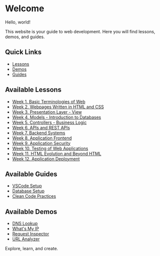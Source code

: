 # Welcome

Hello, world!

This website is your guide to web development. Here you will find lessons, demos, and guides.

## Quick Links
- [Lessons](/lessons)
- [Demos](/demos/index)
- [Guides](/guides/index)

## Available Lessons

- [Week 1. Basic Terminologies of Web](/lessons/week1)
- [Week 2. Webpages Written in HTML and CSS](/lessons/week2)
- [Week 3. Presentation Layer - View](/lessons/week3)
- [Week 4. Models - Introduction to Databases](/lessons/week4)
- [Week 5. Controllers - Business Logic](/lessons/week5)
- [Week 6. APIs and REST APIs](/lessons/week6)
- [Week 7. Backend Systems](/lessons/week7)
- [Week 8. Application Frontend](/lessons/week8)
- [Week 9. Application Security](/lessons/week9)
- [Week 10. Testing of Web Applications](/lessons/week10)
- [Week 11. HTML Evolution and Beyond HTML](/lessons/week11)
- [Week 12. Application Deployment](/lessons/week12)

## Available Guides

- [VSCode Setup](/guides/vscode)
- [Database Setup](/guides/database)
- [Clean Code Practices](/guides/clean-code)

## Available Demos

- [DNS Lookup](/demos/dns-lookup)
- [What's My IP](/demos/whats-my-ip)
- [Request Inspector](/demos/request-inspector)
- [URL Analyzer](/demos/url-analyzer)

Explore, learn, and create.
